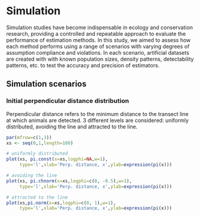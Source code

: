 # Simulation

Simulation studies have become indispensable in ecology and conservation research, providing a controlled and repeatable approach to evaluate the performance of estimation methods. In this study, we aimed to assess how each method performs using a range of scenarios with varying degrees of assumption compliance and violations. In each scenario, artificial datasets are created with with known population sizes, density patterns, detectability patterns, etc. to test the accuracy and precision of estimators.

## Simulation scenarios

### Initial perpendicular distance distribution

Perpendicular distance refers to the minimum distance to the transect line at which animals are detected. 3 different levels are considered: uniformly distributed, avoiding the line and attracted to the line.

```r
par(mfrow=c(1,3))
xs <- seq(0,1,length=100)

# uniformly distributed
plot(xs, pi.const(x=xs,logphi=NA,w=1),
     type='l',xlab='Perp. distance, x',ylab=expression(pi(x)))

# avoiding the line
plot(xs, pi.chnorm(x=xs,logphi=c(0, -0.5),w=1),
     type='l',xlab='Perp. distance, x',ylab=expression(pi(x)))

# attracted to the line
plot(xs,pi.norm(x=xs,logphi=c(0, 1),w=1),
     type='l',xlab='Perp. distance, x',ylab=expression(pi(x)))

```
